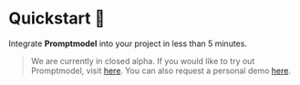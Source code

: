 
# Quickstart 🚀

Integrate **Promptmodel** into your project in less than 5 minutes.

> We are currently in closed alpha. If you would like to try out Promptmodel, visit [here](https://app.promptmodel.run).
> You can also request a personal demo [here](https://calendly.com/sounhochung/30min).

<Cards>
  <Card
    icon="1️⃣"
    title=" Start from the web dashboard"
    href="/docs/getting-started/quickstart/from_web"
  />
  <Card
    icon="2️⃣"
    title=" Start from your IDE"
    href="/docs/getting-started/quickstart/from_code"
  />
</Cards>
